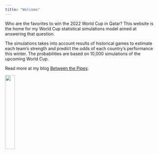 ```yaml
---
title: "Welcome"
---
```


Who are the favorites to win the 2022 World Cup in Qatar? This website is the home for my World Cup statistical simulations model aimed at answering that question. 

The simulations takes into account results of historical games to estimate each team's strength and predict the odds of each country's performance this winter. The probabilities are based on 10,000 simulations of the upcoming World Cup. 

Read more at my blog [Between the Pipes](https://betweenpipes.wordpress.com/).

<img src="https://raw.githubusercontent.com/steodose/World-Cup/main/2022_FIFA_World_Cup.png" style="width:25%">
